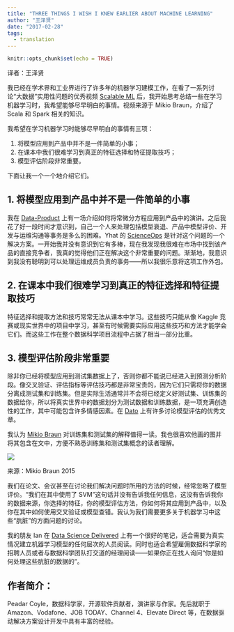 ```yaml
---
title: "THREE THINGS I WISH I KNEW EARLIER ABOUT MACHINE LEARNING"
author: "王泽贤"
date: "2017-02-28"
tags:
  - translation
---
```


```r
knitr::opts_chunk$set(echo = TRUE)
```

译者：王泽贤

我已经在学术界和工业界进行了许多年的机器学习建模工作，在看了一系列讨论“大数据”实用性问题的优秀视频 [Scalable ML](https://www.safaribooksonline.com/library/view/scalable-machine-learning/9781491939437/video233428.html) 后，我开始思考总结一些在学习机器学习时，我希望能够尽早明白的事情。视频来源于 Mikio Braun，介绍了 Scala 和 Spark 相关的知识。

<!-- more -->

我希望在学习机器学习时能够尽早明白的事情有三项：

1. 将模型应用到产品中并不是一件简单的小事；
2. 在课本中我们很难学习到真正的特征选择和特征提取技巧；
3. 模型评估阶段非常重要。

下面让我一个一个地介绍它们。

## 1. 将模型应用到产品中并不是一件简单的小事

我在 [Data-Product](http://pyvideo.org/pycon-italia-2015/how-to-get-data-science-models-into-production-on.html) 上有一场介绍如何将常微分方程应用到产品中的演讲。之后我花了好一段时间才意识到，自己一个人来处理包括模型衰退、产品中模型评价、开发与运维沟通等事务是多么的困难。Yhat 的 [ScienceOps](http://www.yhathq.com/) 是针对这个问题的一个解决方案。一开始我并没有意识到它有多棒，现在我发现我很难在市场中找到该产品的直接竞争者，我真的觉得他们正在解决这个非常重要的问题。渐渐地，我意识到我没有聪明到可以处理运维成员负责的事务——所以我很乐意将这项工作外包。
 
## 2. 在课本中我们很难学习到真正的特征选择和特征提取技巧
特征选择和提取方法和技巧常常无法从课本中学习。这些技巧只能从像 Kaggle 竞赛或现实世界中的项目中学习，甚至有时候需要实际应用这些技巧和方法才能学会它们。而这些工作在整个数据科学项目流程中占据了相当一部分比重。

## 3. 模型评估阶段非常重要
除非你已经将模型应用到测试集数据上了，否则你都不能说已经进入到预测分析阶段。像交叉验证、评估指标等评估技巧都是非常宝贵的，因为它们只需将你的数据分离成测试集和训练集。但是实际生活通常并不会将已经定义好测试集、训练集的数据给你，所以将真实世界中的数据划分为测试数据和训练数据，是一项充满创造性的工作，其中可能包含许多情感因素。在 [Dato](http://blog.dato.com/how-to-evaluate-machine-learning-models-the-pitfalls-of-ab-testing) 上有许多讨论模型评估的优秀文章。

我认为 [Mikio Braun](http://blog.mikiobraun.de/2015/03/three-things-about-data-science.html) 对训练集和测试集的解释值得一读。我也很喜欢他画的图并将其包含在文中，方便不熟悉训练集和测试集概念的读者理解。

![](http://blog.mikiobraun.de/images/3t-evaluation.png)

来源：Mikio Braun 2015

我们在论文、会议甚至在讨论我们解决问题时所用的方法的时候，经常忽略了模型评价。“我们在其中使用了 SVM ”这句话并没有告诉我任何信息，这没有告诉我你的数据来源，你选择的特征，你的模型评估方法，你如何将其应用到产品中，以及你在其中如何使用交叉验证或模型查错。我认为我们需要更多关于机器学习中这些“肮脏”的方面问题的讨论。

我的朋友 Ian 在 [Data Science Delivered](https://github.com/ianozsvald/data_science_delivered) 上有一个很好的笔记，适合需要为真实情况建立机器学习模型的任何层次的人员阅读。同时也适合希望雇佣数据科学家的招聘人员或者与数据科学团队打交道的经理阅读——如果你正在找人询问“你是如何处理这些肮脏的数据的”。

## 作者简介：
Peadar Coyle，数据科学家，开源软件贡献者，演讲家与作家。先后就职于 Amazon、Vodafone、JOB TODAY、Channel 4、Elevate Direct 等，在数据驱动解决方案设计开发中具有丰富的经验。
 


